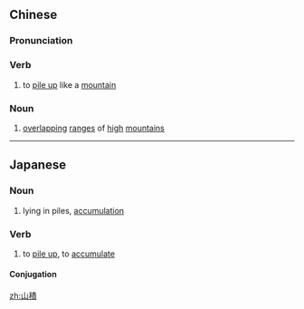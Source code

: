 {{also|山积}}
==Chinese==
{{zh-forms|s=山积}}

===Pronunciation===
{{zh-pron
|m=shānjī
|c=saan1 zik1
|cat=v,n
}}

===Verb===
{{zh-verb}}

# to [[pile up]] like a [[mountain]]

===Noun===
{{zh-noun}}

# [[overlapping]] [[range]]s of [[high]] [[mountain]]s

----

==Japanese==
{{ja-kanjitab|さん|せき|yomi=o}}

===Noun===
{{ja-noun|さんせき}}

# lying in piles, [[accumulation]]

===Verb===
{{ja-verb-suru|さんせき}}

# to [[pile up]], to [[accumulate]]

====Conjugation====
{{ja-suru|さんせき}}

[[zh:山積]]